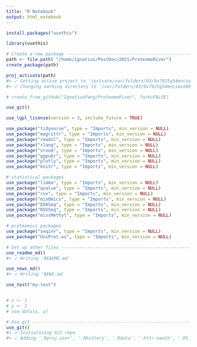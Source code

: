 ```yaml
---
title: "R Notebook"
output: html_notebook
---
```


```r
install.packages("usethis")

library(usethis)
```

```r
# Create a new package -------------------------------------------------
path <- file.path( "/home/ignatius/PostDoc/2021/ProteomeRiver")
create_package(path)

proj_activate(path)
#> ✓ Setting active project to '/private/var/folders/03/9x7925g54mncswxx06wpkxl00000gn/T/RtmpxLZ8U3/mypkg'
#> ✓ Changing working directory to '/var/folders/03/9x7925g54mncswxx06wpkxl00000gn/T/RtmpxLZ8U3/mypkg/'

# create_from_github("IgnatiusPang/ProteomeRiver", fork=FALSE)

use_git()

use_lgpl_license(version = 3, include_future = TRUE)
```

```r
use_package("tidyverse", type = "Imports", min_version = NULL)
use_package("magrittr", type = "Imports", min_version = NULL)
use_package("readxl", type = "Imports", min_version = NULL)
use_package("rlang", type = "Imports", min_version = NULL)
use_package("vroom", type = "Imports", min_version = NULL)
use_package("ggpubr", type = "Imports", min_version = NULL)
use_package("plotly", type = "Imports", min_version = NULL)
use_package("knitr", type = "Imports", min_version = NULL)

# statistical packages
use_package("limma", type = "Imports", min_version = NULL)
use_package("qvalue", type = "Imports", min_version = NULL)
use_package("ruv", type = "Imports", min_version = NULL)
use_package("mixOmics", type = "Imports", min_version = NULL)
use_package("EDASeq", type = "Imports", min_version = NULL)
use_package("RUVSeq", type = "Imports", min_version = NULL)
use_package("missMethyl", type = "Imports", min_version = NULL)

# proteomics packages
use_package("seqinr", type = "Imports", min_version = NULL)
use_package("UniProt.ws", type = "Imports", min_version = NULL)
```

```r
# Set up other files -------------------------------------------------
use_readme_md()
#> ✓ Writing 'README.md'

use_news_md()
#> ✓ Writing 'NEWS.md'

use_test("my-test")


# x <- 1
# y <- 2
# use_data(x, y)

# Use git ------------------------------------------------------------
use_git()
#> ✓ Initialising Git repo
#> ✓ Adding '.Rproj.user', '.Rhistory', '.Rdata', '.httr-oauth', '.DS_Store' to '.gitignore'
```

